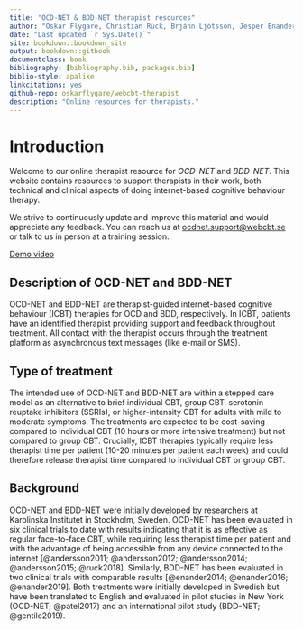 ```yaml
---
title: "OCD-NET & BDD-NET therapist resources"
author: "Oskar Flygare, Christian Rück, Brjánn Ljótsson, Jesper Enander & Erik Andersson"
date: "Last updated `r Sys.Date()`"
site: bookdown::bookdown_site
output: bookdown::gitbook
documentclass: book
bibliography: [bibliography.bib, packages.bib]
biblio-style: apalike
linkcitations: yes
github-repo: oskarflygare/webcbt-therapist
description: "Online resources for therapists."
---
```


# Introduction

Welcome to our online therapist resource for *OCD-NET* and *BDD-NET*. This website contains resources to support therapists in their work, both technical and clinical aspects of doing internet-based cognitive behaviour therapy.

We strive to continuously update and improve this material and would appreciate any feedback. You can reach us at <ocdnet.support@webcbt.se> or talk to us in person at a training session.

[Demo video](https://player.vimeo.com/video/345008016)

## Description of OCD-NET and BDD-NET

OCD-NET and BDD-NET are therapist-guided internet-based cognitive behaviour (ICBT) therapies for OCD and BDD, respectively. In ICBT, patients have an identified therapist providing support and feedback throughout treatment. All contact with the therapist occurs through the treatment platform as asynchronous text messages (like e-mail or SMS).

## Type of treatment

The intended use of OCD-NET and BDD-NET are within a stepped care model as an alternative to brief individual CBT, group CBT, serotonin reuptake inhibitors (SSRIs), or higher-intensity CBT for adults with mild to moderate symptoms. The treatments are expected to be cost-saving compared to individual CBT (10 hours or more intensive treatment) but not compared to group CBT. Crucially, ICBT therapies typically require less therapist time per patient (10-20 minutes per patient each week) and could therefore release therapist time compared to individual CBT or group CBT.

## Background

OCD-NET and BDD-NET were initially developed by researchers at Karolinska Institutet in Stockholm, Sweden. OCD-NET has been evaluated in six clinical trials to date with results indicating that it is as effective as regular face-to-face CBT, while requiring less therapist time per patient and with the advantage of being accessible from any device connected to the internet [@andersson2011; @andersson2012; @andersson2014; @andersson2015; @ruck2018]. Similarly, BDD-NET has been evaluated in two clinical trials with comparable results [@enander2014; @enander2016; @enander2019]. Both treatments were initially developed in Swedish but have been translated to English and evaluated in pilot studies in New York (OCD-NET; @patel2017) and an international pilot study (BDD-NET; @gentile2019).

